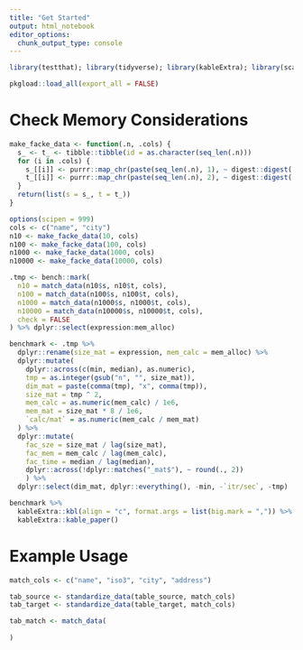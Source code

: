 ```yaml
---
title: "Get Started"
output: html_notebook
editor_options: 
  chunk_output_type: console
---
```


```r
library(testthat); library(tidyverse); library(kableExtra); library(scales)
```

```r
pkgload::load_all(export_all = FALSE)
```


# Check Memory Considerations
```r
make_facke_data <- function(.n, .cols) {
  s_ <- t_ <- tibble::tibble(id = as.character(seq_len(.n)))
  for (i in .cols) {
    s_[[i]] <- purrr::map_chr(paste(seq_len(.n), 1), ~ digest::digest(.x, "xxhash32"))
    t_[[i]] <- purrr::map_chr(paste(seq_len(.n), 2), ~ digest::digest(.x, "xxhash32"))
  }
  return(list(s = s_, t = t_))
}
```

```r
options(scipen = 999)
cols <- c("name", "city")
n10 <- make_facke_data(10, cols)
n100 <- make_facke_data(100, cols)
n1000 <- make_facke_data(1000, cols)
n10000 <- make_facke_data(10000, cols)

.tmp <- bench::mark(
  n10 = match_data(n10$s, n10$t, cols),
  n100 = match_data(n100$s, n100$t, cols),
  n1000 = match_data(n1000$s, n1000$t, cols),
  n10000 = match_data(n10000$s, n10000$t, cols),
  check = FALSE
) %>% dplyr::select(expression:mem_alloc) 

benchmark <- .tmp %>%
  dplyr::rename(size_mat = expression, mem_calc = mem_alloc) %>%
  dplyr::mutate(
    dplyr::across(c(min, median), as.numeric),
    tmp = as.integer(gsub("n", "", size_mat)),
    dim_mat = paste(comma(tmp), "x", comma(tmp)),
    size_mat = tmp ^ 2,
    mem_calc = as.numeric(mem_calc) / 1e6,
    mem_mat = size_mat * 8 / 1e6,
    `calc/mat` = as.numeric(mem_calc / mem_mat)
  ) %>%
  dplyr::mutate(
    fac_sze = size_mat / lag(size_mat),
    fac_mem = mem_calc / lag(mem_calc),
    fac_time = median / lag(median),
    dplyr::across(!dplyr::matches("_mat$"), ~ round(., 2))
    ) %>%
  dplyr::select(dim_mat, dplyr::everything(), -min, -`itr/sec`, -tmp)
```


```r
benchmark %>%
  kableExtra::kbl(align = "c", format.args = list(big.mark = ",")) %>%
  kableExtra::kable_paper()
```

# Example Usage


```r
match_cols <- c("name", "iso3", "city", "address")

tab_source <- standardize_data(table_source, match_cols)
tab_target <- standardize_data(table_target, match_cols)

tab_match <- match_data(
  
)

```




<!-- ```{r development-inflate, eval=FALSE, echo=FALSE} -->
<!-- # Run but keep eval=FALSE to avoid infinite loop -->
<!-- # Execute in the console directly -->
<!-- fusen::inflate(flat_file = "dev/flat_vignette.Rmd", vignette_name = NA) -->
<!-- ``` -->

